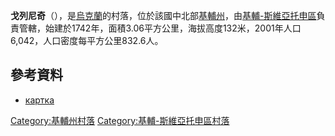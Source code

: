 {{coord|50|25|17|N|30|12|41|E|scale:30000|display=title}}

'''戈列尼奇'''（{{lang-uk|Гореничі}}），是[[烏克蘭|烏克蘭]]的村落，位於該國中北部[[基輔州|基輔州]]，由[[基輔-斯維亞托申區|基輔-斯維亞托申區]]負責管轄，始建於1742年，面積3.06平方公里，海拔高度132米，2001年人口6,042，人口密度每平方公里832.6人。

==參考資料==
* [http://gska2.rada.gov.ua/pls/z7502/A005?rdat1=13.01.2009&rf7571=15932 картка]{{dead link|date=2018年3月 |bot=InternetArchiveBot |fix-attempted=yes }}

{{DEFAULTSORT:Гореничі}}
[[Category:基輔州村落|Category:基輔州村落]]
[[Category:基輔-斯維亞托申區村落|Category:基輔-斯維亞托申區村落]]


{{Kiev-geo-stub}}